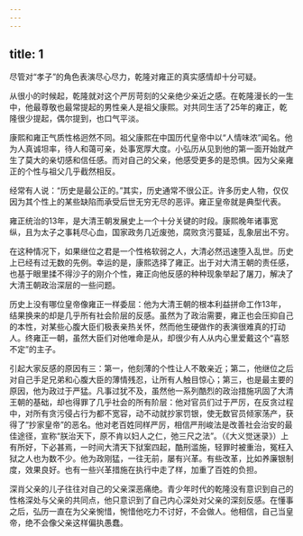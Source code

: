 ```yaml
---
---
---
```

title: 1
---



尽管对“孝子”的角色表演尽心尽力，乾隆对雍正的真实感情却十分可疑。

从很小的时候起，乾隆就对这个严厉苛刻的父亲绝少亲近之感。在乾隆漫长的一生中，他最尊敬也最常提起的男性亲人是祖父康熙。对共同生活了25年的雍正，乾隆很少提起，偶尔提到，也口气平淡。

康熙和雍正气质性格迥然不同。祖父康熙在中国历代皇帝中以“人情味浓”闻名。他为人真诚坦率，待人和蔼可亲，处事宽厚大度。小弘历从见到他的第一面开始就产生了莫大的亲切感和信任感。而对自己的父亲，他感受更多的是恐惧。因为父亲雍正的个性与祖父几乎截然相反。

经常有人说：“历史是最公正的。”其实，历史通常不很公正。许多历史人物，仅仅因为其个性上的某些缺陷而承受后世无穷无尽的恶评。雍正皇帝就是典型代表。

雍正统治的13年，是大清王朝发展史上一个十分关键的时段。康熙晚年诸事宽纵，且为太子之事耗尽心血，国家政务几近废弛，腐败贪污蔓延，乱象层出不穷。

在这种情况下，如果继位之君是一个性格软弱之人，大清必然迅速堕入乱世。历史上已经有过无数的先例。幸运的是，康熙选择了雍正。出于对大清王朝的责任感，也基于眼里揉不得沙子的刚介个性，雍正向他反感的种种现象举起了屠刀，解决了大清王朝政治深层的一些问题。

历史上没有哪位皇帝像雍正一样委屈：他为大清王朝的根本利益拼命工作13年，结果换来的却是几乎所有社会阶层的反感。虽然为了政治需要，雍正也会压抑自己的本性，对某些心腹大臣们极表亲热关怀，然而他生硬做作的表演很难真的打动人。终雍正一朝，虽然大臣们对他唯命是从，却很少有人从内心里爱戴这个“喜怒不定”的主子。

引起大家反感的原因有三：第一，他刻薄的个性让人不敢亲近；第二，他继位之后对自己手足兄弟和心腹大臣的薄情残忍，让所有人触目惊心；第三，也是最主要的原因，他为政过于严猛。凡事过犹不及，虽然他一系列酷烈的政治措施巩固了大清王朝的基础，却也得罪了几乎社会的所有阶层：他对官员们过于严厉，在反贪过程中，对所有贪污侵占行为都不宽容，动不动就抄家罚银，使无数官员倾家荡产，获得了“抄家皇帝”的恶名。他对老百姓同样严厉，相信严刑峻法是改善社会治安的最佳途径，宣称“朕治天下，原不肯以妇人之仁，弛三尺之法”。（《大义觉迷录》）上有所好，下必甚焉，一时间大清天下狱案四起，酷刑滥施，轻罪时被重治，冤枉入狱之人也为数不少。他为政刚猛，一往无前，屡有兴革。有些改革，比如养廉银制度，效果良好。也有一些兴革措施在执行中走了样，加重了百姓的负担。

深肖父亲的儿子往往对自己的父亲深恶痛绝。青少年时代的乾隆没有意识到自己的性格深处与父亲的共同点，他只意识到了自己内心深处对父亲的深刻反感。在懂事之后，弘历一直在为父亲惋惜，惋惜他吃力不讨好，不会做人。他相信，自己当皇帝，绝不会像父亲这样偏执愚蠢。